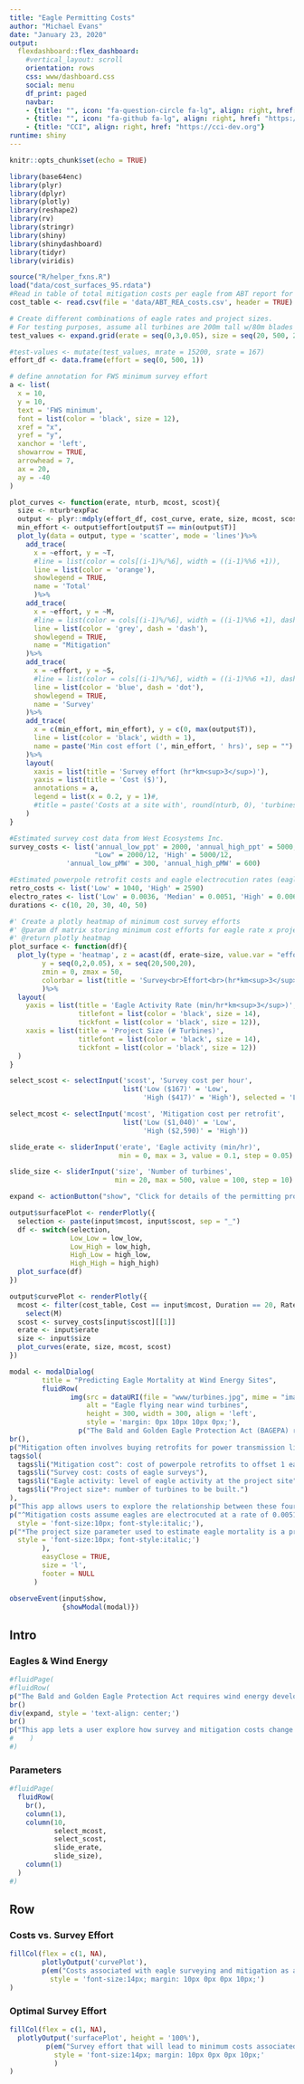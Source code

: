 ```yaml
---
title: "Eagle Permitting Costs"
author: "Michael Evans"
date: "January 23, 2020"
output: 
  flexdashboard::flex_dashboard:
    #vertical_layout: scroll
    orientation: rows
    css: www/dashboard.css
    social: menu
    df_print: paged
    navbar:
    - {title: "", icon: "fa-question-circle fa-lg", align: right, href: "mailto:esa@defenders.org?subject=Bayesian eagles"}
    - {title: "", icon: "fa-github fa-lg", align: right, href: "https://github.com/mjevans26/eaglesFWS"}
    - {title: "CCI", align: right, href: "https://cci-dev.org"}
runtime: shiny
---
```


```r
knitr::opts_chunk$set(echo = TRUE)

library(base64enc)
library(plyr)
library(dplyr)
library(plotly)
library(reshape2)
library(rv)
library(stringr)
library(shiny)
library(shinydashboard)
library(tidyr)
library(viridis)

source("R/helper_fxns.R")
load("data/cost_surfaces_95.rdata")
#Read in table of total mitigation costs per eagle from ABT report for different durations & cost estimates
cost_table <- read.csv(file = 'data/ABT_REA_costs.csv', header = TRUE)

# Create different combinations of eagle rates and project sizes. 
# For testing purposes, assume all turbines are 200m tall w/80m blades
test_values <- expand.grid(erate = seq(0,3,0.05), size = seq(20, 500, 20)*expFac)

#test-values <- mutate(test_values, mrate = 15200, srate = 167)
effort_df <- data.frame(effort = seq(0, 500, 1))

# define annotation for FWS minimum survey effort
a <- list(
  x = 10,
  y = 10,
  text = 'FWS minimum',
  font = list(color = 'black', size = 12),
  xref = "x",
  yref = "y",
  xanchor = 'left',
  showarrow = TRUE,
  arrowhead = 7,
  ax = 20,
  ay = -40
)

plot_curves <- function(erate, nturb, mcost, scost){
  size <- nturb*expFac
  output <- plyr::mdply(effort_df, cost_curve, erate, size, mcost, scost)
  min_effort <- output$effort[output$T == min(output$T)]
  plot_ly(data = output, type = 'scatter', mode = 'lines')%>%
    add_trace(
      x = ~effort, y = ~T,
      #line = list(color = cols[(i-1)%/%6], width = ((i-1)%%6 +1)),
      line = list(color = 'orange'),
      showlegend = TRUE,
      name = 'Total'
      )%>%
    add_trace(
      x = ~effort, y = ~M,
      #line = list(color = cols[(i-1)%/%6], width = ((i-1)%%6 +1), dash = 'dash'),
      line = list(color = 'grey', dash = 'dash'),
      showlegend = TRUE,
      name = "Mitigation"
    )%>%
    add_trace(
      x = ~effort, y = ~S,
      #line = list(color = cols[(i-1)%/%6], width = ((i-1)%%6 +1), dash = 'dot'),
      line = list(color = 'blue', dash = 'dot'),
      showlegend = TRUE,
      name = 'Survey'
    )%>%
    add_trace(
      x = c(min_effort, min_effort), y = c(0, max(output$T)),
      line = list(color = 'black', width = 1),
      name = paste('Min cost effort (', min_effort, ' hrs)', sep = "")
    )%>%
    layout(
      xaxis = list(title = 'Survey effort (hr*km<sup>3</sup>)'),
      yaxis = list(title = 'Cost ($)'),
      annotations = a,
      legend = list(x = 0.2, y = 1)#,
      #title = paste('Costs at a site with', round(nturb, 0), 'turbines &', erate, 'eagle min/hr')
    )
}

#Estimated survey cost data from West Ecosystems Inc.
survey_costs <- list('annual_low_ppt' = 2000, 'annual_high_ppt' = 5000,
                     "Low" = 2000/12, 'High' = 5000/12,
              'annual_low_pMW' = 300, 'annual_high_pMW' = 600)

#Estimated powerpole retrofit costs and eagle electrocution rates (eagles/pole*yr) from Adt report
retro_costs <- list('Low' = 1040, 'High' = 2590)
electro_rates <- list('Low' = 0.0036, 'Median' = 0.0051, 'High' = 0.0066)
durations <- c(10, 20, 30, 40, 50)

#' Create a plotly heatmap of minimum cost survey efforts
#' @param df matrix storing minimum cost efforts for eagle rate x project size combos
#' @return plotly heatmap
plot_surface <- function(df){
  plot_ly(type = 'heatmap', z = acast(df, erate~size, value.var = "effort"),
        y = seq(0,2,0.05), x = seq(20,500,20),
        zmin = 0, zmax = 50,
        colorbar = list(title = 'Survey<br>Effort<br>(hr*km<sup>3</sup>)')
        )%>%
  layout(
    yaxis = list(title = 'Eagle Activity Rate (min/hr*km<sup>3</sup>)',
                 titlefont = list(color = 'black', size = 14),
                 tickfont = list(color = 'black', size = 12)),
    xaxis = list(title = 'Project Size (# Turbines)',
                 titlefont = list(color = 'black', size = 14),
                 tickfont = list(color = 'black', size = 12))
  )
}

select_scost <- selectInput('scost', 'Survey cost per hour',
                            list('Low ($167)' = 'Low',
                                 'High ($417)' = 'High'), selected = 'Low ($167/hr)')

select_mcost <- selectInput('mcost', 'Mitigation cost per retrofit',
                            list('Low ($1,040)' = 'Low',
                                 'High ($2,590)' = 'High'))

slide_erate <- sliderInput('erate', 'Eagle activity (min/hr)',
                           min = 0, max = 3, value = 0.1, step = 0.05)

slide_size <- sliderInput('size', 'Number of turbines',
                          min = 20, max = 500, value = 100, step = 10)

expand <- actionButton("show", "Click for details of the permitting process")

output$surfacePlot <- renderPlotly({
  selection <- paste(input$mcost, input$scost, sep = "_")
  df <- switch(selection,
               Low_Low = low_low,
               Low_High = low_high,
               High_Low = high_low,
               High_High = high_high)
  plot_surface(df)
})

output$curvePlot <- renderPlotly({
  mcost <- filter(cost_table, Cost == input$mcost, Duration == 20, Rate == "Median")%>%
    select(M)
  scost <- survey_costs[input$scost][[1]]
  erate <- input$erate
  size <- input$size
  plot_curves(erate, size, mcost, scost)
})

modal <- modalDialog(
        title = "Predicting Eagle Mortality at Wind Energy Sites",
        fluidRow(
               img(src = dataURI(file = "www/turbines.jpg", mime = "image/jpg"),
                   alt = "Eagle flying near wind turbines",
                   height = 300, width = 300, align = 'left',
                   style = 'margin: 0px 10px 10px 0px;'),
                 p("The Bald and Golden Eagle Protection Act (BAGEPA) requires wind energy projects to obtain an incidental take permit for any bald or golden eagles that might be killed as a result of the project's operation. The ", tags$a(href = "https://www.fws.gov/", "U.S. Fish and Wildlife Service")," uses a Bayesian model to estimate how many eagles will be killed at a proposed project. The model combines eagle activity and collision rate data from existing wind farms with eagle activity data collected during surveys at the proposed site. To receive a permit, developers must mitigate for the incidental take of the predicted number of eagles."),
br(),
p("Mitigation often involves buying retrofits for power transmission lines that prevent eagles from being electrocuted, and greater predicted take requires more mitigation. Simultaneously, more survey effort produces eagle fataliy estimates that more closely reflect eagle activity levels at the proposed site (rather than existing sites). Therefore, the total cost of mitigation is related to four factors:"),
tags$ol(
  tags$li("Mitigation cost^: cost of powerpole retrofits to offset 1 eagle"),
  tags$li("Survey cost: costs of eagle surveys"),
  tags$li("Eagle activity: level of eagle activity at the project site"),
  tags$li("Project size*: number of turbines to be built.")
),
p("This app allows users to explore the relationship between these four factors under different scenarios to estimate costs associated with eagle surveying and mitigation for a given project."),
p("^Mitigation costs assume eagles are electrocuted at a rate of 0.0051 birds per pole per year, and that powerpole retrofits last for 20 years.",
  style = 'font-size:10px; font-style:italic;'),
p("*The project size parameter used to estimate eagle mortality is a product of turbine size, operating time, and number of turbines. For simplicity, we assume 200 m tall turbines with 80 m blades operating for 10 hr per day.",
  style = 'font-size:10px; font-style:italic;')
        ),
        easyClose = TRUE,
        size = 'l',
        footer = NULL
      )

observeEvent(input$show,
             {showModal(modal)})

```

Intro {.sidebar data-width=400}
---

### Eagles & Wind Energy

```r
#fluidPage(
#fluidRow(
p("The Bald and Golden Eagle Protection Act requires wind energy developers to survey and mitigate for eagles predicted to be killed at a proposed project.")
br()
div(expand, style = 'text-align: center;')
br()
p("This app lets a user explore how survey and mitigation costs change based on user-defined scenarios.")
#    )
#)
```

### <i class="fa fa-sliders"></i> Parameters 

```r
#fluidPage(
  fluidRow(
    br(),
    column(1),
    column(10,
           select_mcost,
           select_scost,
           slide_erate,
           slide_size),
    column(1)
  )
#)
```

Row
------

### Costs vs. Survey Effort 

```r
fillCol(flex = c(1, NA),
        plotlyOutput('curvePlot'),
        p(em("Costs associated with eagle surveying and mitigation as a function of survey effort. Greater survey effort generates predictions for eagle take that more closely reflect eagle activity at a given site. For sites with < 1.1 eagle min/hr, additional survey effort lowers mitigation costs. These curves are affected by changes in all four input parameters."),
          style = 'font-size:14px; margin: 10px 0px 0px 10px;')
)
```

### Optimal Survey Effort

```r
fillCol(flex = c(1, NA),
  plotlyOutput('surfacePlot', height = '100%'),
         p(em("Survey effort that will lead to minimum costs associated with eagle permitting. These values are shown for a range of possible eagle activity levels and project sizes for a given set of estimated survey and mitigation costs. The figure will change in response to different survey and mitigation cost estimates."),
           style = 'font-size:14px; margin: 10px 0px 0px 10px;'
           )
)
```
